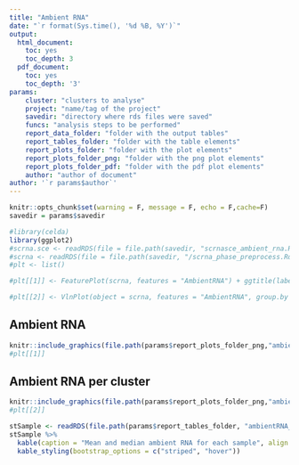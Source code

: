 ```yaml
---
title: "Ambient RNA"
date: "`r format(Sys.time(), '%d %B, %Y')`"
output:
  html_document:
    toc: yes
    toc_depth: 3
  pdf_document:
    toc: yes
    toc_depth: '3'
params:
    cluster: "clusters to analyse"
    project: "name/tag of the project"
    savedir: "directory where rds files were saved"
    funcs: "analysis steps to be performed"
    report_data_folder: "folder with the output tables"
    report_tables_folder: "folder with the table elements"
    report_plots_folder: "folder with the plot elements"
    report_plots_folder_png: "folder with the png plot elements"
    report_plots_folder_pdf: "folder with the pdf plot elements"
    author: "author of document"
author: '`r params$author`'
---
```

```r
knitr::opts_chunk$set(warning = F, message = F, echo = F,cache=F)
savedir = params$savedir
```
```r
#library(celda)
library(ggplot2)
#scrna.sce <- readRDS(file = file.path(savedir, "scrnasce_ambient_rna.Rds"))
#scrna <- readRDS(file = file.path(savedir, "/scrna_phase_preprocess.Rds"))
#plt <- list()

#plt[[1]] <- FeaturePlot(scrna, features = "AmbientRNA") + ggtitle(label = "Ambient RNA Contamintaion")

#plt[[2]] <- VlnPlot(object = scrna, features = "AmbientRNA", group.by = "decontX_clusters")
```

## Ambient RNA
```r
knitr::include_graphics(file.path(params$report_plots_folder_png,"ambient_rna.png"))
#plt[[1]]
```

## Ambient RNA per cluster
```r
knitr::include_graphics(file.path(params$report_plots_folder_png,"ambient_rna_vln.png"))
#plt[[2]]
```

```r
stSample <- readRDS(file.path(params$report_tables_folder, "ambientRNA_postfilter.RDS"))
stSample %>%
  kable(caption = "Mean and median ambient RNA for each sample", align = 'c') %>%
  kable_styling(bootstrap_options = c("striped", "hover"))
```
